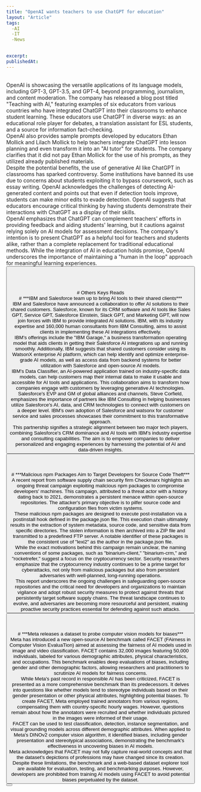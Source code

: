 ```yaml
---
title: "OpenAI wants teachers to use ChatGPT for education"
layout: "Article"
tags:
  -AI 
  -IT
  -News

  
excerpt:
publishedAt:
---
```

<br/>
OpenAI is showcasing the versatile applications of its language models, including GPT-3, GPT-3.5, and GPT-4, beyond programming, journalism, and content moderation. The company has released a blog post titled "Teaching with AI," featuring examples of six educators from various countries who have integrated ChatGPT into their classrooms to enhance student learning. These educators use ChatGPT in diverse ways: as an educational role player for debates, a translation assistant for ESL students, and a source for information fact-checking.
<br/>
OpenAI also provides sample prompts developed by educators Ethan Mollick and Lilach Mollick to help teachers integrate ChatGPT into lesson planning and even transform it into an "AI tutor" for students. The company clarifies that it did not pay Ethan Mollick for the use of his prompts, as they utilized already published materials.
<br/>
Despite the potential benefits, the use of generative AI like ChatGPT in classrooms has sparked controversy. Some institutions have banned its use due to concerns about students exploiting it to bypass coursework, such as essay writing. OpenAI acknowledges the challenges of detecting AI-generated content and points out that even if detection tools improve, students can make minor edits to evade detection. OpenAI suggests that educators encourage critical thinking by having students demonstrate their interactions with ChatGPT as a display of their skills.
<br/>
OpenAI emphasizes that ChatGPT can complement teachers' efforts in providing feedback and aiding students' learning, but it cautions against relying solely on AI models for assessment decisions. The company's intention is to present ChatGPT as a helpful tool for teachers and students alike, rather than a complete replacement for traditional educational methods. While the integration of AI in education holds promise, OpenAI underscores the importance of maintaining a "human in the loop" approach for meaningful learning experiences.
<br/>
<Button
  address="https://venturebeat.com/ai/openai-wants-teachers-to-use-chatgpt-for-education/"
  text="Source"
/>
<br/>
<br/>
<br/>
<br/>
# Others Keys Reads
<br/>
# ***IBM and Salesforce team up to bring AI tools to their shared clients***
<br/>
IBM and Salesforce have announced a collaboration to offer AI solutions to their shared customers. Salesforce, known for its CRM software and AI tools like Sales GPT, Service GPT, Salesforce Einstein, Slack GPT, and Marketing GPT, will now join forces with IBM to provide integrated AI solutions. IBM, with its industry expertise and 160,000 human consultants from IBM Consulting, aims to assist clients in implementing these AI integrations effectively.
<br/>
IBM's offerings include the "IBM Garage," a business transformation operating model that aids clients in getting their Salesforce AI integrations up and running smoothly. Additionally, IBM suggests that shared customers consider using its WatsonX enterprise AI platform, which can help identify and optimize enterprise-grade AI models, as well as access data from backend systems for better utilization with Salesforce and open-source AI models.
<br/>
IBM's Data Classifier, an AI-powered application trained on industry-specific data models, can help customers map their internal data to make it usable and accessible for AI tools and applications. This collaboration aims to transform how companies engage with customers by leveraging generative AI technologies.
<br/>
Salesforce's EVP and GM of global alliances and channels, Steve Corfield, emphasizes the importance of partners like IBM Consulting in helping businesses utilize Salesforce's AI, data, and CRM technologies to connect with customers on a deeper level. IBM's own adoption of Salesforce and watsonx for customer service and sales processes showcases their commitment to this transformative approach.
<br/>
This partnership signifies a strategic alignment between two major tech players, combining Salesforce's CRM dominance and AI tools with IBM's industry expertise and consulting capabilities. The aim is to empower companies to deliver personalized and engaging experiences by harnessing the potential of AI and data-driven insights.
<br/>
<Button
  address="https://venturebeat.com/ai/ibm-and-salesforce-team-up-to-bring-ai-tools-to-their-shared-clients/"
  text="Source"
/>
<br/>
<br/>
<br/>
# ***Malicious npm Packages Aim to Target Developers for Source Code Theft***
<br/>
A recent report from software supply chain security firm Checkmarx highlights an ongoing threat campaign exploiting malicious npm packages to compromise developers' machines. This campaign, attributed to a threat actor with a history dating back to 2021, demonstrates a persistent menace within open-source repositories. The attacker's primary objective is to pilfer source code and configuration files from victim systems.
<br/>
These malicious npm packages are designed to execute post-installation via a postinstall hook defined in the package.json file. This execution chain ultimately results in the extraction of system metadata, source code, and sensitive data from specific directories. The stolen information is then archived into a ZIP file and transmitted to a predefined FTP server. A notable identifier of these packages is the consistent use of "lexi2" as the author in the package.json file.
<br/>
While the exact motivations behind this campaign remain unclear, the naming conventions of some packages, such as "binarium-client," "binarium-crm," and "rocketrefer," suggest a focus on the cryptocurrency sector. Security researchers emphasize that the cryptocurrency industry continues to be a prime target for cyberattacks, not only from malicious packages but also from persistent adversaries with well-planned, long-running operations.
<br/>
This report underscores the ongoing challenges in safeguarding open-source repositories and the critical need for developers and organizations to maintain vigilance and adopt robust security measures to protect against threats that persistently target software supply chains. The threat landscape continues to evolve, and adversaries are becoming more resourceful and persistent, making proactive security practices essential for defending against such attacks.
<br/>
<Button
  address="https://thehackernews.com/2023/08/malicious-npm-packages-aim-to-target.html"
  text="Source"
/>
<br/>
<br/>
<br/>
# ***Meta releases a dataset to probe computer vision models for biases***
<br/>
Meta has introduced a new open-source AI benchmark called FACET (FAirness in Computer Vision EvaluaTion) aimed at assessing the fairness of AI models used in image and video classification. FACET contains 32,000 images featuring 50,000 individuals, labeled for various demographic attributes, physical characteristics, and occupations. This benchmark enables deep evaluations of biases, including gender and other demographic factors, allowing researchers and practitioners to scrutinize AI models for fairness concerns.
<br/>
While Meta's past record in responsible AI has been criticized, FACET is presented as a more comprehensive benchmark than its predecessors. It delves into questions like whether models tend to stereotype individuals based on their gender presentation or other physical attributes, highlighting potential biases. To create FACET, Meta employed trained annotators from various regions, compensating them with country-specific hourly wages. However, questions remain about how the annotators were recruited and whether individuals pictured in the images were informed of their usage.
<br/>
FACET can be used to test classification, detection, instance segmentation, and visual grounding models across different demographic attributes. When applied to Meta's DINOv2 computer vision algorithm, it identified biases, including gender presentation and stereotypical associations, demonstrating the benchmark's effectiveness in uncovering biases in AI models.
<br/>
Meta acknowledges that FACET may not fully capture real-world concepts and that the dataset's depictions of professions may have changed since its creation. Despite these limitations, the benchmark and a web-based dataset explorer tool are available for evaluation, testing, and benchmarking purposes. However, developers are prohibited from training AI models using FACET to avoid potential biases perpetuated by the dataset.
<br/>
<Button
  address="https://techcrunch.com/2023/08/31/meta-releases-a-data-set-to-probe-computer-vision-models-for-biases/"
  text="Source"
/>